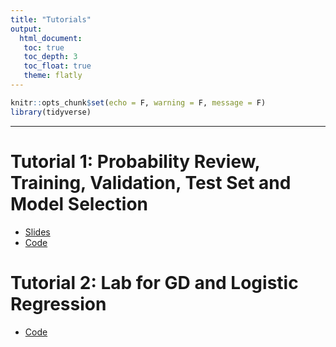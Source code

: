 ```yaml
---
title: "Tutorials"
output: 
  html_document:
   toc: true
   toc_depth: 3
   toc_float: true
   theme: flatly
---
```


```r
knitr::opts_chunk$set(echo = F, warning = F, message = F)
library(tidyverse)
```

******

# Tutorial 1: Probability Review, Training, Validation, Test Set and Model Selection

 
* [Slides](https://drive.google.com/file/d/12SurJMqKjok0DHpustBwM10H6Nl8sBqU/view?usp=sharing) 
* [Code](https://drive.google.com/file/d/15N98ex4cIRg2p4m2SNdYib_TmR9FWd29/view?usp=sharing) 

# Tutorial 2: Lab for GD and Logistic Regression

* [Code](https://drive.google.com/file/d/14u6MCJPMXjo5ojqNagWSc76n3sZtCm5B/view?usp=sharing)
 

<!-- * [Problems](https://drive.google.com/file/d/113-KBs8AEoFSmmrhuqKPM5S4vDS-4z7r/view?usp=sharing) -->
<!-- * [Solution](https://drive.google.com/file/d/1QBKihanEV7wJsBzbCEYHcnKAYsIxp_HK/view?usp=sharing)  -->
<!-- * [Extra (can open using Google colab or download)](https://drive.google.com/file/d/1RjM8KyxbMqMw-2bOBHalJZHCuO4LSo9e/view?usp=sharing) -->


<!-- # Tutorial 3: Inequalities -->

<!-- * [Problems](https://drive.google.com/file/d/11rpSbwMyuqK_J0HfmC4g_3Un42prTBR7/view?usp=sharing) -->
<!-- * [Solution](https://drive.google.com/file/d/1JfWKVsLJ91oUcDUgewc9Js0OTZekuXGb/view?usp=sharing) -->
<!-- * [Extra](https://drive.google.com/file/d/1ElHwNfN7zmvsyNN74ctKNWsO7r1HPpAs/view?usp=sharing) -->

<!-- # Tutorial 4: Convergence -->
<!-- * [Problems](https://drive.google.com/file/d/1qTOmJ8FMfm3ihmtcmo0_rDYMjyOeTLK7/view?usp=sharing) -->
<!-- * [Solution](https://drive.google.com/file/d/1Y8AUr1yWkrzNw4BhxumRFxaKGmdfegWZ/view?usp=sharing) -->
<!-- * [Extra](https://drive.google.com/file/d/1LYAFroA4WRZ4wcVr36UtDcfjKwJJ7GRU/view?usp=sharing) -->

<!-- # Tutorial 5: Convergence_II -->
<!-- * [Problems](https://drive.google.com/file/d/1W1LMKBvKZuYs1Rkp2ecQd0uPXreTAu1m/view?usp=sharing) -->
<!-- * [Solution](https://drive.google.com/file/d/1JE4hIGRtbgl-Ee9vZA51VbhFLkAIMXXP/view?usp=sharing) -->


<!-- # Tutorial 6: Inference -->
<!-- * [Problems](https://drive.google.com/file/d/1_9dkOYm0qr8W_3jpkN7_ZBNwO-Yri1hl/view?usp=sharing) -->
<!-- * [Solution](https://drive.google.com/file/d/1oUqip5Ho-P5fKe0_xB90ziU8vssaf48e/view?usp=sharing) -->

<!-- # Tutorial 7: Midterm Review -->
<!-- * [Problems](https://drive.google.com/file/d/1-f3yzdnSknMJZ_DU6s-Ge8JtR-D2RRhp/view?usp=sharing) -->
<!-- * [Solution](https://drive.google.com/file/d/1MhFa6uDeQuV6K5vhwZIEArvhPKRrGbrU/view?usp=sharing) -->

<!-- # Tutorial 8: Likelihood_I -->
<!-- * [Problems](https://drive.google.com/file/d/1MNwuk76Z8dAUmwfaJ_dXB94sERDP0xw9/view?usp=sharing) -->
<!-- * [Solution](https://drive.google.com/file/d/19jlLH75f8svbAQwCFl-AOLCiZpdEVPQb/view?usp=sharing) -->

<!-- # Tutorial 9: Likelihood_II -->
<!-- * [Problems](https://drive.google.com/file/d/1tePKAkHMEDRPGrwxHt1HmHIAd_J23t4k/view?usp=sharing) -->
<!-- * [Solutions](https://drive.google.com/file/d/1sE-nmaq50DIPagotN1yt7KW0JwIR-WPi/view?usp=sharing) -->